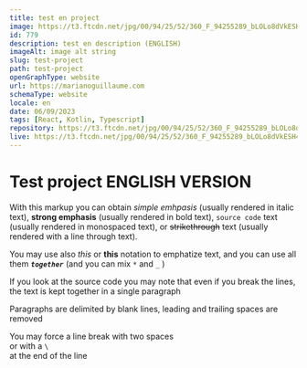 ```yaml
---
title: test en project
image: https://t3.ftcdn.net/jpg/00/94/25/52/360_F_94255289_bLOLo8dVkESH4wP4QNVUg4hWBlcBEEOg.jpg
id: 779
description: test en description (ENGLISH)
imageAlt: image alt string
slug: test-project
path: test-project
openGraphType: website
url: https://marianoguillaume.com
schemaType: website
locale: en
date: 06/09/2023
tags: [React, Kotlin, Typescript]
repository: https://t3.ftcdn.net/jpg/00/94/25/52/360_F_94255289_bLOLo8dVkESH4wP4QNVUg4hWBlcBEEOg.jpg
live: https://t3.ftcdn.net/jpg/00/94/25/52/360_F_94255289_bLOLo8dVkESH4wP4QNVUg4hWBlcBEEOg.jpg
---
```


# Test project ENGLISH VERSION

With this markup you can obtain *simple emhpasis* (usually rendered in italic text), **strong emphasis** (usually rendered in bold text), `source code` text (usually rendered in monospaced text), or ~~strikethrough~~ text (usually rendered with a line through text).

You may use also _this_ or __this__ notation to emphatize text, and you can use all them _**`together`**_ (and you can mix `*` and `_` )

If you look at the source code you may note that
even 
if 
you 
break 
the 
lines,
the text is kept together
in a single paragraph

 Paragraphs are delimited by blank lines, leading and trailing spaces are removed 

You may force a line break with two spaces  
or with a `\`\
at the end of the line
